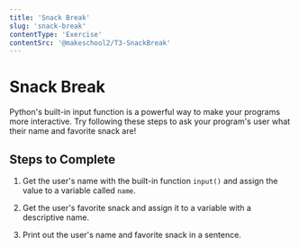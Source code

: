 ```yaml
---
title: 'Snack Break'
slug: 'snack-break'
contentType: 'Exercise'
contentSrc: '@makeschool2/T3-SnackBreak'
---
```


# Snack Break

Python's built-in input function is a powerful way to make your programs more interactive. Try following these steps to ask your program's user what their name and favorite snack are!

## Steps to Complete

1. Get the user's name with the built-in function `input()` and assign the value to a variable called `name`.

2. Get the user's favorite snack and assign it to a variable with a descriptive name.

3. Print out the user's name and favorite snack in a sentence.